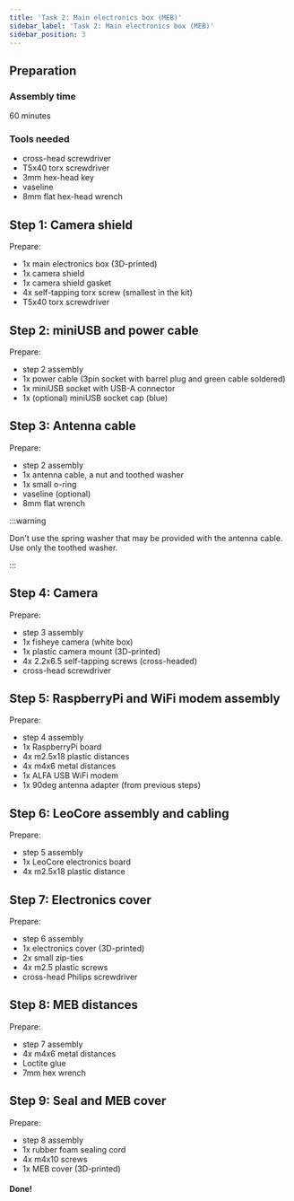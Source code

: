 ```yaml
---
title: 'Task 2: Main electronics box (MEB)'
sidebar_label: 'Task 2: Main electronics box (MEB)'
sidebar_position: 3
---
```



## Preparation

### Assembly time

60 minutes

### Tools needed

- cross-head screwdriver
- T5x40 torx screwdriver
- 3mm hex-head key
- vaseline
- 8mm flat hex-head wrench

<ImageZoom
  loading="eager"
  src="/img/docs_images/leo-rover/manuals/meb/meb-assembly-1.webp"
  width="1200"
  height="802"
/>

<ImageZoom
  src="/img/docs_images/leo-rover/manuals/meb/meb-assembly-2.webp"
  width="1200"
  height="802"
/>

<ImageZoom
  src="/img/docs_images/leo-rover/manuals/meb/meb-assembly-3.webp"
  width="1500"
  height="1457"
/>

## Step 1: Camera shield

Prepare:

- 1x main electronics box (3D-printed)
- 1x camera shield
- 1x camera shield gasket
- 4x self-tapping torx screw (smallest in the kit)
- T5x40 torx screwdriver

<ImageZoom
  src="/img/docs_images/leo-rover/manuals/meb/meb-assembly-4.webp"
  width="1200"
  height="802"
/>

<ImageZoom
  src="/img/docs_images/leo-rover/manuals/meb/meb-assembly-5.webp"
  width="1200"
  height="802"
  caption="Put the camera shield gasket on the camera shield with a lip facing outwards."
/>

<ImageZoom
  src="/img/docs_images/leo-rover/manuals/meb/meb-assembly-6.webp"
  width="1200"
  height="802"
/>

<ImageZoom
  src="/img/docs_images/leo-rover/manuals/meb/meb-assembly-7.webp"
  width="1200"
  height="802"
  caption="Secure the shield to the box using 4x self-tapping screws provided.
    This step needs a lot of patience."
/>

<ImageZoom
  src="/img/docs_images/leo-rover/manuals/meb/meb-assembly-8.webp"
  width="1200"
  height="802"
/>

<ImageZoom
  src="/img/docs_images/leo-rover/manuals/meb/meb-assembly-9.webp"
  width="1200"
  height="802"
/>

## Step 2: miniUSB and power cable

Prepare:

- step 2 assembly
- 1x power cable (3pin socket with barrel plug and green cable soldered)
- 1x miniUSB socket with USB-A connector
- 1x (optional) miniUSB socket cap (blue)

<ImageZoom
  src="/img/docs_images/leo-rover/manuals/meb/meb-assembly-10.webp"
  width="1200"
  height="802"
/>

<ImageZoom
  src="/img/docs_images/leo-rover/manuals/meb/meb-assembly-11.webp"
  width="1200"
  height="802"
  caption="Insert the miniUSB socket into the opening in the main electronics box floor.
    Make sure the socket o-ring sits evenly."
/>

<ImageZoom
  src="/img/docs_images/leo-rover/manuals/meb/meb-assembly-12.webp"
  width="1200"
  height="802"
  caption="Secure the socket using a plastic nut provided.
    Screw the nut by pressing the socket and using your fingers only."
/>

<ImageZoom
  src="/img/docs_images/leo-rover/manuals/meb/meb-assembly-13.webp"
  width="1200"
  height="802"
  caption="Insert the power socket into the hole in the rear of
    the main electronics box.
    Make sure the socket o-ring sits evenly."
/>

<ImageZoom
  src="/img/docs_images/leo-rover/manuals/meb/meb-assembly-14.webp"
  width="1200"
  height="802"
  caption="Secure the socket using a plastic nut provided.
    Screw by pressing the socket and using your fingers only."
/>

<ImageZoom
  src="/img/docs_images/leo-rover/manuals/meb/meb-assembly-15.webp"
  width="1200"
  height="802"
  caption="(optionally) Attach the miniUSB socket cap."
/>

## Step 3: Antenna cable

Prepare:

- step 2 assembly
- 1x antenna cable, a nut and toothed washer
- 1x small o-ring
- vaseline (optional)
- 8mm flat wrench

:::warning

Don't use the spring washer that may be provided with the antenna cable. Use
only the toothed washer.

:::

<ImageZoom
  src="/img/docs_images/leo-rover/manuals/meb/meb-assembly-16.webp"
  width="1200"
  height="802"
/>

<ImageZoom
  src="/img/docs_images/leo-rover/manuals/meb/meb-assembly-17.webp"
  width="1200"
  height="802"
  caption="Detach the toothed washer, the nut and the cap from the antenna cable."
/>

<ImageZoom
  src="/img/docs_images/leo-rover/manuals/meb/meb-assembly-18.webp"
  width="1200"
  height="802"
  caption="Put the small o-ring on the antenna cable socket.
    (optionally) Smear some vaseline on the o-ring."
/>

<ImageZoom
  src="/img/docs_images/leo-rover/manuals/meb/meb-assembly-19.webp"
  width="1200"
  height="802"
  caption="Press the antenna cable socket to the hex-shaped
    opening in the main electronics box floor."
/>

<ImageZoom
  src="/img/docs_images/leo-rover/manuals/meb/meb-assembly-20.webp"
  width="1200"
  height="802"
  caption="On the other side of the box - put the toothed washer
    and the nut on the socket."
/>

<ImageZoom
  src="/img/docs_images/leo-rover/manuals/meb/meb-assembly-21.webp"
  width="1200"
  height="802"
  caption="Tighten the washer using the 8mm wrench provided.
    Tighten with no excessive force."
/>

<ImageZoom
  src="/img/docs_images/leo-rover/manuals/meb/meb-assembly-22.webp"
  width="1200"
  height="802"
  caption="After the step you'll end up with a 90deg.
    adapter that will be used in step 5 of the assembly."
/>

## Step 4: Camera

Prepare:

- step 3 assembly
- 1x fisheye camera (white box)
- 1x plastic camera mount (3D-printed)
- 4x 2.2x6.5 self-tapping screws (cross-headed)
- cross-head screwdriver

<ImageZoom
  src="/img/docs_images/leo-rover/manuals/meb/meb-assembly-23.webp"
  width="1200"
  height="802"
  caption="Open the white box
    (with the camera and the camera connection tapes)."
/>

<ImageZoom
  src="/img/docs_images/leo-rover/manuals/meb/meb-assembly-24.webp"
  width="1200"
  height="802"
/>

<ImageZoom
  src="/img/docs_images/leo-rover/manuals/meb/meb-assembly-25.webp"
  width="1200"
  height="802"
  caption="Detach the IR lights that come assembled to the camera module.
    Store them somewhere as they won't be used in the assembly process,
    but may become handy in other projects."
/>

<ImageZoom
  src="/img/docs_images/leo-rover/manuals/meb/meb-assembly-26.webp"
  width="1200"
  height="802"
  caption="Use the white-blue tape, toss away or store the second one
    (dedicated only to RaspberryPi Zero that we don't use here)."
/>

<ImageZoom
  src="/img/docs_images/leo-rover/manuals/meb/meb-assembly-27.webp"
  width="1200"
  height="802"
  caption="Connect the tape to the camera module.
    Make sure the tape connection surfaces meet the camera
    metal pins in the socket."
/>

<ImageZoom
  src="/img/docs_images/leo-rover/manuals/meb/meb-assembly-28.webp"
  width="1200"
  height="802"
/>

<ImageZoom
  src="/img/docs_images/leo-rover/manuals/meb/meb-assembly-29.webp"
  width="1200"
  height="802"
/>

<ImageZoom
  src="/img/docs_images/leo-rover/manuals/meb/meb-assembly-30.webp"
  width="1200"
  height="802"
  caption="Combine the camera module with the 3D-printed
    camera mount as in the photo."
/>

<ImageZoom
  src="/img/docs_images/leo-rover/manuals/meb/meb-assembly-31.webp"
  width="1200"
  height="802"
  caption="Screw the pair together using 2x 2.2x6/5 self-tapping screws."
/>

<ImageZoom
  src="/img/docs_images/leo-rover/manuals/meb/meb-assembly-32.webp"
  width="1200"
  height="802"
/>

<ImageZoom
  src="/img/docs_images/leo-rover/manuals/meb/meb-assembly-33.webp"
  width="1200"
  height="802"
  caption="Detach the plastic cover from the camera lens."
/>

<ImageZoom
  src="/img/docs_images/leo-rover/manuals/meb/meb-assembly-34.webp"
  width="1200"
  height="802"
  caption="Attach the camera assembly to the main electronics box camera housing.
    Screw them together using remaining 2x 2.2x6.5 self-tapping screws.
    Be gentle with the force as the thread may be easily broken."
/>

<ImageZoom
  src="/img/docs_images/leo-rover/manuals/meb/meb-assembly-35.webp"
  width="1200"
  height="802"
/>

## Step 5: RaspberryPi and WiFi modem assembly

Prepare:

- step 4 assembly
- 1x RaspberryPi board
- 4x m2.5x18 plastic distances
- 4x m4x6 metal distances
- 1x ALFA USB WiFi modem
- 1x 90deg antenna adapter (from previous steps)

<ImageZoom
  src="/img/docs_images/leo-rover/manuals/meb/meb-assembly-36.webp"
  width="1500"
  height="807"
/>

<ImageZoom
  src="/img/docs_images/leo-rover/manuals/meb/meb-assembly-37.webp"
  width="1200"
  height="802"
  caption="Take the ALFA modem box and open it."
/>

<ImageZoom
  src="/img/docs_images/leo-rover/manuals/meb/meb-assembly-38.webp"
  width="1200"
  height="802"
/>

<ImageZoom
  src="/img/docs_images/leo-rover/manuals/meb/meb-assembly-39.webp"
  width="1200"
  height="802"
  caption="Leave only the modem and the antenna.
    Everything else is not needed."
/>

<ImageZoom
  src="/img/docs_images/leo-rover/manuals/meb/meb-assembly-40.webp"
  width="1200"
  height="802"
  caption="Store the antenna as it will be needed in Task 8 of the assembly."
/>

<ImageZoom
  src="/img/docs_images/leo-rover/manuals/meb/meb-assembly-41.webp"
  width="1200"
  height="802"
/>

<ImageZoom
  src="/img/docs_images/leo-rover/manuals/meb/meb-assembly-42.webp"
  width="1200"
  height="802"
  caption="Connect the 90deg antenna adapter to the WiFi modem."
/>

<ImageZoom
  src="/img/docs_images/leo-rover/manuals/meb/meb-assembly-43.webp"
  width="1200"
  height="802"
  caption="Connect the modem to the lower left USB port of the RaspberryPi."
/>

<ImageZoom
  src="/img/docs_images/leo-rover/manuals/meb/meb-assembly-44.webp"
  width="1200"
  height="802"
/>

<ImageZoom
  src="/img/docs_images/leo-rover/manuals/meb/meb-assembly-45.webp"
  width="1200"
  height="802"
  caption="Thread one zip-tie through a tunnel in the modem
    support (main electronics box floor)."
/>

<ImageZoom
  src="/img/docs_images/leo-rover/manuals/meb/meb-assembly-46.webp"
  width="1200"
  height="802"
  caption="Align the RaspberryPi and WiFi modem assembly as in the photo."
/>

<ImageZoom
  src="/img/docs_images/leo-rover/manuals/meb/meb-assembly-47.webp"
  width="1200"
  height="802"
  caption="Secure the board to the main electronics
    board using 4x plastic distances."
/>

<ImageZoom
  src="/img/docs_images/leo-rover/manuals/meb/meb-assembly-48.webp"
  width="1200"
  height="802"
  caption="Tie the zip-tie securing the WiFi modem in place and cut the excess."
/>

<ImageZoom
  src="/img/docs_images/leo-rover/manuals/meb/meb-assembly-49.webp"
  width="1200"
  height="802"
  caption="Roll the miniUSB socket cable as in the photo and connect its
    USB socket to the rear port of the RaspberryPi board."
/>

<ImageZoom
  src="/img/docs_images/leo-rover/manuals/meb/meb-assembly-50.webp"
  width="1200"
  height="802"
/>

<ImageZoom
  src="/img/docs_images/leo-rover/manuals/meb/meb-assembly-51.webp"
  width="1200"
  height="802"
  caption="Connect the camera tape to CAMERA port of the RaspberryPi.
    Remember that the socket pins must match the tape connectors."
/>

<ImageZoom
  src="/img/docs_images/leo-rover/manuals/meb/meb-assembly-52.webp"
  width="1200"
  height="802"
  caption="Roll the tape under the camera housing
    to give space for other components."
/>

<ImageZoom
  src="/img/docs_images/leo-rover/manuals/meb/meb-assembly-53.webp"
  width="1200"
  height="802"
  caption="After the step you'll end up with 4 metal distances that
    will be used later in the assembly task."
/>

## Step 6: LeoCore assembly and cabling

Prepare:

- step 5 assembly
- 1x LeoCore electronics board
- 4x m2.5x18 plastic distance

<ImageZoom
  src="/img/docs_images/leo-rover/manuals/meb/meb-assembly-54.webp"
  width="1274"
  height="1500"
/>

<ImageZoom
  src="/img/docs_images/leo-rover/manuals/meb/meb-assembly-55.webp"
  width="1200"
  height="802"
/>

<ImageZoom
  src="/img/docs_images/leo-rover/manuals/meb/meb-assembly-56.webp"
  width="1500"
  height="1130"
  caption="Insert the LeoCore board into the main electronics box
    and connect the rear socket to the RaspberryPi GPIO pins.
    Make sure the mounting holes of the controller are aligned with RaspberryPi's
    (and plastic distances) holes."
/>

<ImageZoom
  src="/img/docs_images/leo-rover/manuals/meb/meb-assembly-57.webp"
  width="1500"
  height="820"
  caption="Secure the boards together using 4x plastic distances provided."
/>

<ImageZoom
  src="/img/docs_images/leo-rover/manuals/meb/meb-assembly-58.webp"
  width="1500"
  height="1125"
  caption="Connect the power cable barrel plug to the
    power socket of the LeoCore board."
/>

<ImageZoom
  src="/img/docs_images/leo-rover/manuals/meb/meb-assembly-59.webp"
  width="1500"
  height="1224"
  caption="Connect the power cable green wire to its socket as in the photo."
/>

<ImageZoom
  src="/img/docs_images/leo-rover/manuals/meb/meb-assembly-60.webp"
  width="1500"
  height="1125"
  caption="Connect the antenna cable to the 90deg antenna adapter that
    was previously assembled to the Wifi modem. There's little space there
    so you need to be gentle."
/>

## Step 7: Electronics cover

Prepare:

- step 6 assembly
- 1x electronics cover (3D-printed)
- 2x small zip-ties
- 4x m2.5 plastic screws
- cross-head Philips screwdriver

<ImageZoom
  src="/img/docs_images/leo-rover/manuals/meb/meb-assembly-61.webp"
  width="1500"
  height="1228"
/>

<ImageZoom
  src="/img/docs_images/leo-rover/manuals/meb/meb-assembly-62.webp"
  width="1500"
  height="1286"
  caption="Attach the plastic cover to the electronics distances
    using 4x plastic screws.Don't overtighten the screws."
/>

<ImageZoom
  src="/img/docs_images/leo-rover/manuals/meb/meb-assembly-63.webp"
  width="1500"
  height="1204"
  caption="Thread 2 zip-ties through the electronics cover holes."
/>

<ImageZoom
  src="/img/docs_images/leo-rover/manuals/meb/meb-assembly-64.webp"
  width="1500"
  height="1089"
  caption="Grab the antenna cable with the zip-ties and cut the excess tie."
/>

## Step 8: MEB distances

Prepare:

- step 7 assembly
- 4x m4x6 metal distances
- Loctite glue
- 7mm hex wrench

<ImageZoom
  src="/img/docs_images/leo-rover/manuals/meb/meb-assembly-65.webp"
  width="1200"
  height="802"
/>

<ImageZoom
  src="/img/docs_images/leo-rover/manuals/meb/meb-assembly-66.webp"
  width="1200"
  height="802"
  caption="Put some Loctite in each of 4 holes in the main electronics
    bottom threaded inserts."
/>

<ImageZoom
  src="/img/docs_images/leo-rover/manuals/meb/meb-assembly-67.webp"
  width="1200"
  height="802"
  caption="Screw and tighten each metal distance in the threaded holes.
    Tighten the distances only by hand as overtightening may easily
    cause the parts to break."
/>

## Step 9: Seal and MEB cover

Prepare:

- step 8 assembly
- 1x rubber foam sealing cord
- 4x m4x10 screws
- 1x MEB cover (3D-printed)

<ImageZoom
  src="/img/docs_images/leo-rover/manuals/meb/meb-assembly-68.webp"
  width="1500"
  height="903"
/>

<ImageZoom
  src="/img/docs_images/leo-rover/manuals/meb/meb-assembly-69.webp"
  width="1200"
  height="802"
  caption="Put 4 m4x12 hex screws in the MEB cover holes (one for each corner)."
/>

<ImageZoom
  src="/img/docs_images/leo-rover/manuals/meb/meb-assembly-70.webp"
  width="1200"
  height="802"
  caption="Store the cover. It will be used only in the Task 8."
/>

<ImageZoom
  src="/img/docs_images/leo-rover/manuals/meb/meb-assembly-71.webp"
  width="1500"
  height="1125"
  caption="Insert the sealing cord in a corresponding groove
    in the main electronics box. Patience needed to go through all the groove."
/>

<ImageZoom
  src="/img/docs_images/leo-rover/manuals/meb/meb-assembly-72.webp"
  width="1500"
  height="1074"
/>

<ImageZoom
  src="/img/docs_images/leo-rover/manuals/meb/meb-assembly-73.webp"
  width="1500"
  height="1125"
  caption="Cut the excess cord. Leave just enough to let the cord
    overlap the other end."
/>

<ImageZoom
  src="/img/docs_images/leo-rover/manuals/meb/meb-assembly-74.webp"
  width="1200"
  height="802"
/>

#### Done!

<ImageZoom
  src="/img/docs_images/leo-rover/manuals/meb/meb-assembly-75.webp"
  width="1500"
  height="1353"
  caption="After the step you'll end up with a couple of components
    that were in the box, but weren't used in the step. Store them,
    they will become useful in the next Tasks."
/>
